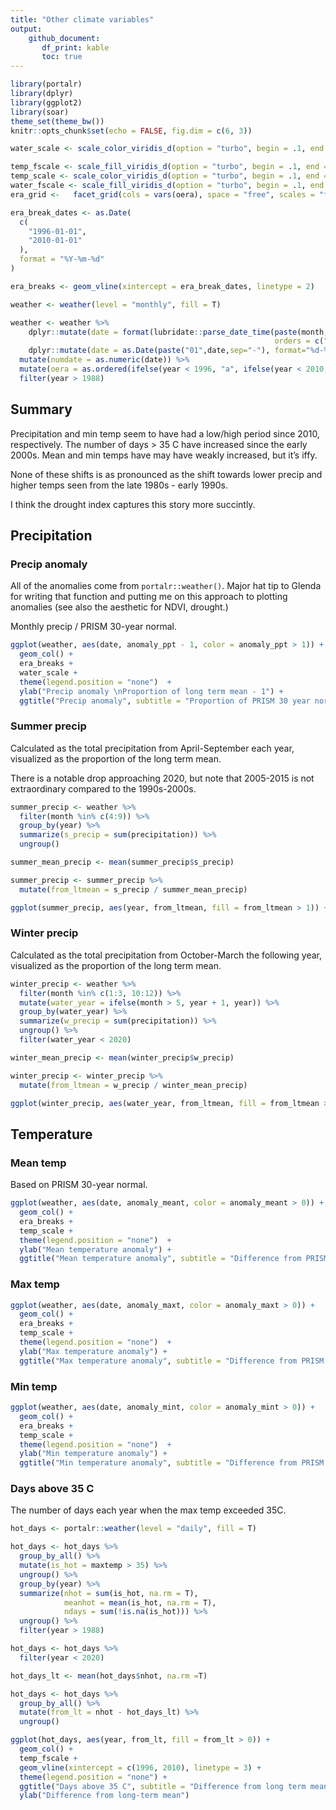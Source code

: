 ```yaml
---
title: "Other climate variables"
output: 
    github_document:
       df_print: kable
       toc: true
---
```


```r
library(portalr)
library(dplyr)
library(ggplot2)
library(soar)
theme_set(theme_bw())
knitr::opts_chunk$set(echo = FALSE, fig.dim = c(6, 3))

water_scale <- scale_color_viridis_d(option = "turbo", begin = .1, end = .8, direction = -1)

temp_fscale <- scale_fill_viridis_d(option = "turbo", begin = .1, end = .8, direction = 1)
temp_scale <- scale_color_viridis_d(option = "turbo", begin = .1, end = .8, direction =1)
water_fscale <- scale_fill_viridis_d(option = "turbo", begin = .1, end = .8, direction = -1)
era_grid <-   facet_grid(cols = vars(oera), space = "free", scales = "free_x")

era_break_dates <- as.Date(
  c(
    "1996-01-01",
    "2010-01-01"
  ),
  format = "%Y-%m-%d"
)

era_breaks <- geom_vline(xintercept = era_break_dates, linetype = 2)

```

```r

weather <- weather(level = "monthly", fill = T)

weather <- weather %>%
    dplyr::mutate(date = format(lubridate::parse_date_time(paste(month, year, sep=" "),
                                                           orders = c("m/Y")), "%m-%Y")) %>%
    dplyr::mutate(date = as.Date(paste("01",date,sep="-"), format="%d-%m-%Y"))  %>%
  mutate(numdate = as.numeric(date)) %>%
  mutate(oera = as.ordered(ifelse(year < 1996, "a", ifelse(year < 2010, "b", "c")))) %>%
  filter(year > 1988)

```


## Summary

Precipitation and min temp seem to have had a low/high period since 2010, respectively. The number of days > 35 C have increased since the early 2000s. Mean and min temps have may have weakly increased, but it's iffy. 

None of these shifts is as pronounced as the shift towards lower precip and higher temps seen from the late 1980s - early 1990s. 

I think the drought index captures this story more succintly. 

## Precipitation

### Precip anomaly

All of the anomalies come from `portalr::weather()`. Major hat tip to Glenda for writing that function and putting me on this approach to plotting anomalies (see also the aesthetic for NDVI, drought.)

Monthly precip / PRISM 30-year normal.

```r

ggplot(weather, aes(date, anomaly_ppt - 1, color = anomaly_ppt > 1)) +
  geom_col() +
  era_breaks +
  water_scale +
  theme(legend.position = "none")  +
  ylab("Precip anomaly \nProportion of long term mean - 1") +
  ggtitle("Precip anomaly", subtitle = "Proportion of PRISM 30 year normal")

```

### Summer precip

Calculated as the total precipitation from April-September each year, visualized as the proportion of the long term mean.

There is a notable drop approaching 2020, but note that 2005-2015 is not extraordinary compared to the 1990s-2000s.

```r

summer_precip <- weather %>%
  filter(month %in% c(4:9)) %>%
  group_by(year) %>%
  summarize(s_precip = sum(precipitation)) %>%
  ungroup() 

summer_mean_precip <- mean(summer_precip$s_precip)

summer_precip <- summer_precip %>%
  mutate(from_ltmean = s_precip / summer_mean_precip)

ggplot(summer_precip, aes(year, from_ltmean, fill = from_ltmean > 1)) + geom_col(aes(y = from_ltmean - 1)) + water_fscale + geom_vline(xintercept = c(1996, 2010), linetype = 3) + theme(legend.position = "none") + ylab("Summer precipitation \nProportion of long term mean - 1 ") + ggtitle("Summer precip", subtitle = "Proportion of long term mean")


```

### Winter precip


Calculated as the total precipitation from October-March the following year, visualized as the proportion of the long term mean.

```r


winter_precip <- weather %>%
  filter(month %in% c(1:3, 10:12)) %>%
  mutate(water_year = ifelse(month > 5, year + 1, year)) %>%
  group_by(water_year) %>%
  summarize(w_precip = sum(precipitation)) %>%
  ungroup() %>%
  filter(water_year < 2020)

winter_mean_precip <- mean(winter_precip$w_precip)

winter_precip <- winter_precip %>%
  mutate(from_ltmean = w_precip / winter_mean_precip)

ggplot(winter_precip, aes(water_year, from_ltmean, fill = from_ltmean > 1)) + geom_col(aes(y = from_ltmean - 1)) + water_fscale + geom_vline(xintercept = c(1996, 2010), linetype = 3) + theme(legend.position = "none") + ylab("winter precipitation \nProportion of long term mean - 1 ") + ggtitle("Winter precip", subtitle = "Proportion of long term mean")


```

## Temperature

### Mean temp

Based on PRISM 30-year normal.

```r

ggplot(weather, aes(date, anomaly_meant, color = anomaly_meant > 0)) +
  geom_col() +
  era_breaks +
  temp_scale +
  theme(legend.position = "none")  +
  ylab("Mean temperature anomaly") +
  ggtitle("Mean temperature anomaly", subtitle = "Difference from PRISM 30 year normal")

```

### Max temp

```r

ggplot(weather, aes(date, anomaly_maxt, color = anomaly_maxt > 0)) +
  geom_col() +
  era_breaks +
  temp_scale +
  theme(legend.position = "none")  +
  ylab("Max temperature anomaly") +
  ggtitle("Max temperature anomaly", subtitle = "Difference from PRISM 30 year normal")

```

### Min temp

```r


ggplot(weather, aes(date, anomaly_mint, color = anomaly_mint > 0)) +
  geom_col() +
  era_breaks +
  temp_scale +
  theme(legend.position = "none")  +
  ylab("Min temperature anomaly") +
  ggtitle("Min temperature anomaly", subtitle = "Difference from PRISM 30 year normal")

```


### Days above 35 C

The number of days each year when the max temp exceeded 35C. 

```r

hot_days <- portalr::weather(level = "daily", fill = T)

hot_days <- hot_days %>%
  group_by_all() %>%
  mutate(is_hot = maxtemp > 35) %>%
  ungroup() %>%
  group_by(year) %>%
  summarize(nhot = sum(is_hot, na.rm = T),
            meanhot = mean(is_hot, na.rm = T),
            ndays = sum(!is.na(is_hot))) %>%
  ungroup() %>%
  filter(year > 1988)

hot_days <- hot_days %>%
  filter(year < 2020)

hot_days_lt <- mean(hot_days$nhot, na.rm =T)

hot_days <- hot_days %>%
  group_by_all() %>%
  mutate(from_lt = nhot - hot_days_lt) %>%
  ungroup()

ggplot(hot_days, aes(year, from_lt, fill = from_lt > 0)) +
  geom_col() +
  temp_fscale +
  geom_vline(xintercept = c(1996, 2010), linetype = 3) +
  theme(legend.position = "none") +
  ggtitle("Days above 35 C", subtitle = "Difference from long term mean") +
  ylab("Difference from long-term mean")

```





